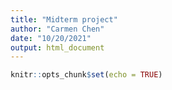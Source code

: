```yaml
---
title: "Midterm project"
author: "Carmen Chen"
date: "10/20/2021"
output: html_document
---
```


```r
knitr::opts_chunk$set(echo = TRUE)
```
